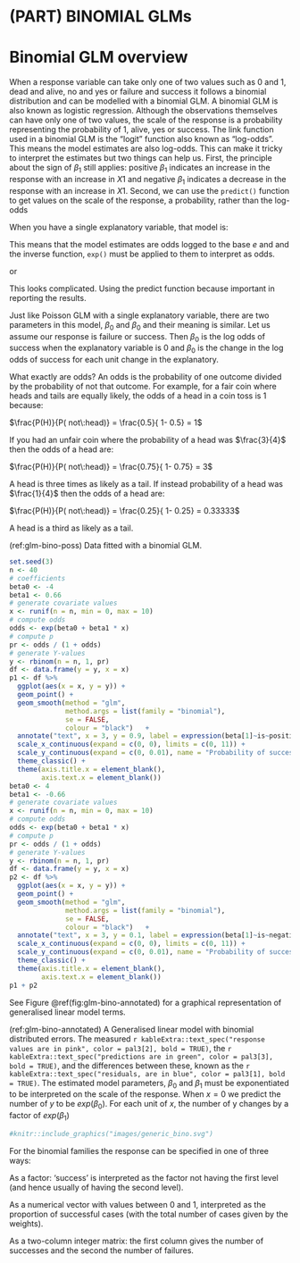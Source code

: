 # (PART) BINOMIAL GLMs {-}

# Binomial GLM overview {#bino-glm-overview-5}

When a response variable can take only one of two values such as 0 and 1, dead and alive, no and yes or failure and success it follows a binomial distribution and can be modelled with a binomial GLM.  A binomial GLM is also known as logistic regression. 
Although the observations themselves can have only one of two values, the scale of the response is a probability representing the probability of 1, alive, yes or success. The link function used in a binomial GLM is the "logit" function also known as "log-odds". This means the model estimates are also log-odds. This can make it tricky to interpret the estimates but two things can help us. First, the principle about the sign of $\beta_{1}$ still applies: positive $\beta_{1}$ indicates an increase in the response with an increase in $X1$ and negative $\beta_{1}$ indicates a decrease in the response with an increase in $X1$. Second, we can use the `predict()` function to get values on the scale of the response, a probability, rather than the log-odds


When you have a single explanatory variable, that model is:

\begin{equation}
ln\left(\frac{E(y_{i})}{1-E(y_{i})}\right)=\beta_{0}+\beta_{1}X1_{i}
(\#eq:glmbino)
\end{equation}

This means that the model estimates are odds logged to the base $e$ and and the inverse function, `exp()` must be applied to them to interpret as odds. 

\begin{equation}
\frac{E(y_{i})}{1-E(y_{i})}=exp(\beta_{0}+\beta_{1}X1_{i})
(\#eq:glmbino2)
\end{equation}

or

\begin{equation}
\frac{E(y_{i})}{1-E(y_{i})}=exp(\beta_{0}) \times exp(\beta_{1})^{X1_{i}}
(\#eq:glmbino3)
\end{equation}

This looks complicated. Using the predict function because important in reporting the results.

Just like Poisson GLM with a single explanatory variable, there are two parameters in this model, $\beta_{0}$ and $\beta_{0}$ and their meaning is similar. Let us assume our response is failure or success. Then $\beta_{0}$ is the log odds of success when the explanatory variable is 0 and $\beta_{0}$ is the change in the log odds of success for each unit change in the explanatory.

<!-- of the expected $y$ when $x$ is zero - the intercept. The log of $\beta_{1}$ is not the amount you *add* to $y$ for each unit change in $x$ but the amount by which multiply. This means the model is a curve. If $\beta_{1}$ is positive, $exp(\beta_{1})$ is greater than one and $y$ increases as $x$ increases; If $\beta_{1}$ is negative, $exp(\beta_{1})$ is less than one and $y$ decreases as $x$ increases. See Figure \@ref(fig:glm-bino-poss) for an illustration of the curve for positive and negative $\beta_{1}$. -->


What exactly are odds? An odds is the probability of one outcome divided by the probability of not that outcome. For example, for a fair coin where heads and tails are equally likely, the odds of a head in a coin toss is 1 because:

$\frac{P(H)}{P( not\:head)} = \frac{0.5}{ 1- 0.5} = 1$

If you had an unfair coin where the probability of a head was $\frac{3}{4}$ then the odds of a head are:

$\frac{P(H)}{P( not\:head)} = \frac{0.75}{ 1- 0.75} = 3$

A head is three times as likely as a tail. If instead probability of a head was $\frac{1}{4}$ then the odds of a head are:

$\frac{P(H)}{P( not\:head)} = \frac{0.25}{ 1- 0.25} = 0.33333$

A head is a third as likely as a tail.


(ref:glm-bino-poss) Data fitted with a binomial GLM.

```r
set.seed(3)
n <- 40
# coefficients
beta0 <- -4
beta1 <- 0.66
# generate covariate values
x <- runif(n = n, min = 0, max = 10)
# compute odds
odds <- exp(beta0 + beta1 * x)
# compute p
pr <- odds / (1 + odds)
# generate Y-values
y <- rbinom(n = n, 1, pr)
df <- data.frame(y = y, x = x)
p1 <- df %>% 
  ggplot(aes(x = x, y = y)) +
  geom_point() +
  geom_smooth(method = "glm", 
              method.args = list(family = "binomial"),
              se = FALSE,
              colour = "black")   +
  annotate("text", x = 3, y = 0.9, label = expression(beta[1]~is~positive)) +
  scale_x_continuous(expand = c(0, 0), limits = c(0, 11)) +
  scale_y_continuous(expand = c(0, 0.01), name = "Probability of success") +
  theme_classic() +
  theme(axis.title.x = element_blank(),
        axis.text.x = element_blank())
beta0 <- 4
beta1 <- -0.66
# generate covariate values
x <- runif(n = n, min = 0, max = 10)
# compute odds
odds <- exp(beta0 + beta1 * x)
# compute p
pr <- odds / (1 + odds)
# generate Y-values
y <- rbinom(n = n, 1, pr)
df <- data.frame(y = y, x = x)
p2 <- df %>% 
  ggplot(aes(x = x, y = y)) +
  geom_point() +
  geom_smooth(method = "glm", 
              method.args = list(family = "binomial"),
              se = FALSE,
              colour = "black")   +
  annotate("text", x = 3, y = 0.1, label = expression(beta[1]~is~negative)) +
  scale_x_continuous(expand = c(0, 0), limits = c(0, 11)) +
  scale_y_continuous(expand = c(0, 0.01), name = "Probability of success") +
  theme_classic() +
  theme(axis.title.x = element_blank(),
        axis.text.x = element_blank())
p1 + p2
```


See Figure \@ref(fig:glm-bino-annotated) for a graphical representation of generalised linear model terms. 

(ref:glm-bino-annotated) A Generalised linear model with binomial distributed errors. The measured `r kableExtra::text_spec("response values are in pink", color = pal3[2], bold = TRUE)`, the `r kableExtra::text_spec("predictions are in green", color = pal3[3], bold = TRUE)`, and the differences between these, known as the `r kableExtra::text_spec("residuals, are in blue", color = pal3[1], bold = TRUE)`. The estimated model parameters, $\beta_{0}$ and $\beta_{1}$ must be exponentiated to be interpreted on the scale of the response. When $x=0$ we predict the number of $y$ to be $exp(\beta_{0})$. For each unit of $x$, the number of y changes by a factor of $exp(\beta_{1})$


```r
#knitr::include_graphics("images/generic_bino.svg")
```

For the binomial families the response can be specified in one of three ways:

As a factor: ‘success’ is interpreted as the factor not having the first level (and hence usually of having the second level).

As a numerical vector with values between 0 and 1, interpreted as the proportion of successful cases (with the total number of cases given by the weights).

As a two-column integer matrix: the first column gives the number of successes and the second the number of failures.
